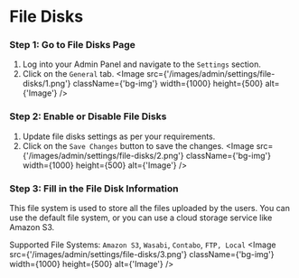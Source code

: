 
# File Disks

### Step 1: Go to File Disks Page
1. Log into your Admin Panel and navigate to the `Settings` section.
2. Click on the `General` tab.
<Image src={'/images/admin/settings/file-disks/1.png'} className={'bg-img'} width={1000} height={500} alt={'Image'} />

### Step 2: Enable or Disable File Disks
1. Update file disks settings as per your requirements.
2. Click on the `Save Changes` button to save the changes.
<Image src={'/images/admin/settings/file-disks/2.png'} className={'bg-img'} width={1000} height={500} alt={'Image'} />

### Step 3: Fill in the File Disk Information
This file system is used to store all the files uploaded by the users. You can use the default file system, or you can use a cloud storage service like Amazon S3.

Supported File Systems: `Amazon S3`, `Wasabi`, `Contabo`, `FTP, Local`
<Image src={'/images/admin/settings/file-disks/3.png'} className={'bg-img'} width={1000} height={500} alt={'Image'} />
